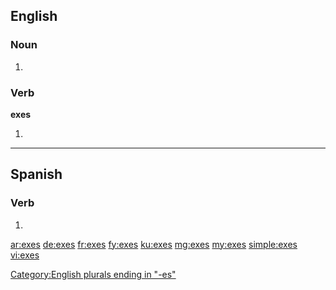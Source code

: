 ==English==

===Noun===
{{head|en}}

# {{plural of|ex}}

===Verb===
'''exes'''

# {{en-third-person singular of|ex}}

[[Category:English plurals ending in "-es"]]

----

==Spanish==
 
===Verb===
{{es-verb-form|exir}}
 
# {{es-verb form of|ending=ir|mood=indicative|tense=present|pers=2|formal=no|number=singular|exir}}

[[ar:exes]]
[[de:exes]]
[[fr:exes]]
[[fy:exes]]
[[ku:exes]]
[[mg:exes]]
[[my:exes]]
[[simple:exes]]
[[vi:exes]]